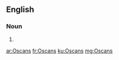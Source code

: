 ==English==

===Noun===
{{head|en}}

# {{plural of|Oscan}}

[[ar:Oscans]]
[[fr:Oscans]]
[[ku:Oscans]]
[[mg:Oscans]]